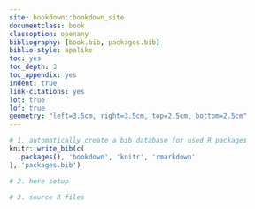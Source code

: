 ```yaml
--- 
site: bookdown::bookdown_site
documentclass: book
classoption: openany
bibliography: [book.bib, packages.bib]
biblio-style: apalike
toc: yes
toc_depth: 3
toc_appendix: yes
indent: true
link-citations: yes
lot: true
lof: true
geometry: "left=3.5cm, right=3.5cm, top=2.5cm, bottom=2.5cm"
---
```


```r
# 1. automatically create a bib database for used R packages
knitr::write_bib(c(
  .packages(), 'bookdown', 'knitr', 'rmarkdown'
), 'packages.bib')

# 2. here setup

# 3. source R files
```
